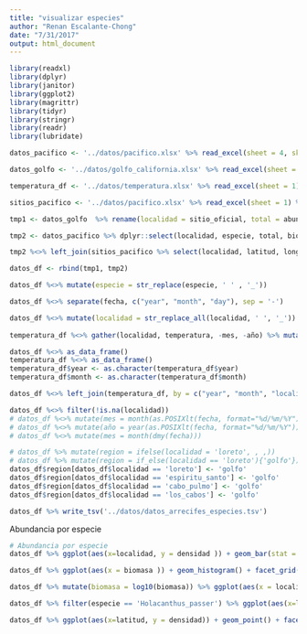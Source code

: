 ```yaml
---
title: "visualizar especies"
author: "Renan Escalante-Chong"
date: "7/31/2017"
output: html_document
---
```


```r
library(readxl)
library(dplyr)
library(janitor)
library(ggplot2)
library(magrittr)
library(tidyr)
library(stringr)
library(readr)
library(lubridate)
```

```r
datos_pacifico <- '../datos/pacifico.xlsx' %>% read_excel(sheet = 4, skip = 1) %>% clean_names() %>% rename(codigo = código) %>% mutate(localidad = iconv(localidad, to="ASCII//TRANSLIT")) %>% mutate(localidad = str_to_lower(localidad)) %>% mutate(localidad = str_replace(localidad, "'",''))

datos_golfo <- '../datos/golfo_california.xlsx' %>% read_excel(sheet = 3, skip = 1) %>% clean_names() 

temperatura_df <- '../datos/temperatura.xlsx' %>% read_excel(sheet = 1) %>% clean_names()

sitios_pacifico <- '../datos/pacifico.xlsx' %>% read_excel(sheet = 1) %>% clean_names() %>% mutate(localidad = str_to_lower(localidad)) %>% mutate(localidad = iconv(localidad, to="ASCII//TRANSLIT")) %>% mutate(localidad = str_replace(localidad, "'",''))

```

```r
tmp1 <- datos_golfo  %>% rename(localidad = sitio_oficial, total = abundancia) %>% dplyr::select(localidad, especie, total, biomasa, densidad, latitud, longitud, fecha) %>% mutate(region = 'golfo') %>% mutate(localidad = iconv(localidad, to="ASCII//TRANSLIT")) %>% mutate(localidad = str_replace(localidad, "'",''))

tmp2 <- datos_pacifico %>% dplyr::select(localidad, especie, total, biomasa, densidad, fecha) %>% mutate(region = 'pacifico')

tmp2 %<>% left_join(sitios_pacifico %>% select(localidad, latitud, longitud), by = "localidad")

datos_df <- rbind(tmp1, tmp2)

datos_df %<>% mutate(especie = str_replace(especie, ' ' , '_'))

datos_df %<>% separate(fecha, c("year", "month", "day"), sep = '-')

datos_df %<>% mutate(localidad = str_replace_all(localidad, ' ', '_')) %>% mutate(localidad = str_to_lower(localidad))
  
temperatura_df %<>% gather(localidad, temperatura, -mes, -año) %>% mutate(localidad = iconv(localidad, to="ASCII//TRANSLIT")) %>% mutate(localidad = str_replace(localidad, "'",'')) %>% rename(month = mes, year = año)

datos_df %<>% as_data_frame()
temperatura_df %<>% as_data_frame()
temperatura_df$year <- as.character(temperatura_df$year)
temperatura_df$month <- as.character(temperatura_df$month)

datos_df %<>% left_join(temperatura_df, by = c("year", "month", "localidad"))

datos_df %<>% filter(!is.na(localidad))
# datos_df %<>% mutate(mes = month(as.POSIXlt(fecha, format="%d/%m/%Y")))
# datos_df %<>% mutate(año = year(as.POSIXlt(fecha, format="%d/%m/%Y")))
# datos_df %<>% mutate(mes = month(dmy(fecha)))

# datos_df %>% mutate(region = ifelse(localidad = 'loreto', , ,))
# datos_df %>% mutate(region = if_else(localidad == 'loreto'){'golfo'})
datos_df$region[datos_df$localidad == 'loreto'] <- 'golfo'
datos_df$region[datos_df$localidad == 'espiritu_santo'] <- 'golfo'
datos_df$region[datos_df$localidad == 'cabo_pulmo'] <- 'golfo'
datos_df$region[datos_df$localidad == 'los_cabos'] <- 'golfo'

datos_df %>% write_tsv('../datos/datos_arrecifes_especies.tsv')
```

Abundancia por especie

```r
# Abundancia por especie
datos_df %>% ggplot(aes(x=localidad, y = densidad )) + geom_bar(stat = 'identity') + theme(axis.text.x = element_text(angle = 90, hjust = 1)) + facet_wrap(~ especie)
```



```r
datos_df %>% ggplot(aes(x = biomasa )) + geom_histogram() + facet_grid(especie ~ localidad)
```

```r
datos_df %>% mutate(biomasa = log10(biomasa)) %>% ggplot(aes(x = localidad, y = biomasa )) + geom_boxplot() + facet_wrap(~especie) + theme(axis.text.x = element_text(angle = 45, hjust = 1)) 
```

```r
datos_df %>% filter(especie == 'Holacanthus_passer') %>% ggplot(aes(x=latitud, y = densidad)) + geom_point()

datos_df %>% ggplot(aes(x=latitud, y = densidad)) + geom_point() + facet_wrap('especie')
```

